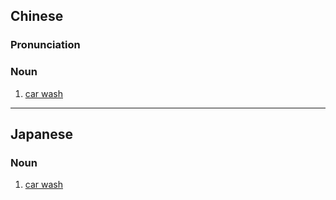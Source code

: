 ==Chinese==
{{zh-forms|s=洗车场|type=21}}

===Pronunciation===
{{zh-pron
|m=xǐchē场
|c=sai2 ce1 coeng4
|cat=n
}}

===Noun===
{{zh-noun}}

# [[car wash]] {{gloss|place at which a car is washed}}

----

==Japanese==
{{ja-kanjitab|せん|しゃ|じょう|yomi=on}}

===Noun===
{{ja-noun|せんしゃじょう}}

# [[car wash]] {{gloss|place at which a car is washed, often mechanically}}